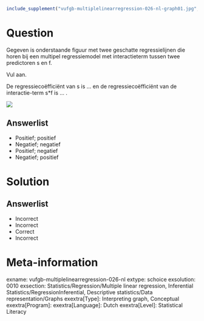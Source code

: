 ```{r, echo = FALSE, results = "hide"}
include_supplement("vufgb-multiplelinearregression-026-nl-graph01.jpg", recursive = TRUE)
```

Question
========

Gegeven is onderstaande figuur met twee geschatte regressielijnen die horen bij een multipel regressiemodel met interactieterm tussen twee predictoren s en f. 

Vul aan.

De regressiecoëfficiënt van s is ... en de regressiecoëfficiënt van de interactie-term s*f is ... .


![](vufgb-multiplelinearregression-026-nl-graph01.jpg)
  
Answerlist
----------
* Positief; positief
* Negatief; negatief
* Positief; negatief
* Negatief; positief


Solution
========

Answerlist
----------
* Incorrect
* Incorrect
* Correct
* Incorrect

Meta-information
================
exname: vufgb-multiplelinearregression-026-nl
extype: schoice
exsolution: 0010
exsection: Statistics/Regression/Multiple linear regression, Inferential Statistics/RegressionInferential, Descriptive statistics/Data representation/Graphs
exextra[Type]: Interpreting graph, Conceptual
exextra[Program]: 
exextra[Language]: Dutch
exextra[Level]: Statistical Literacy